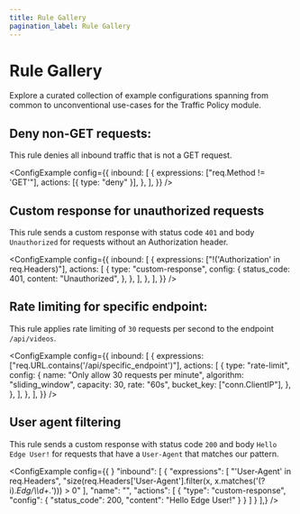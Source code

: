 ```yaml
---
title: Rule Gallery
pagination_label: Rule Gallery
---
```



# Rule Gallery

Explore a curated collection of example configurations spanning from common to unconventional use-cases for the Traffic Policy module.

## Deny non-GET requests:

This rule denies all inbound traffic that is not a GET request.

<ConfigExample
	config={{
		inbound: [
			{
				expressions: ["req.Method != 'GET'"],
				actions: [{ type: "deny" }],
			},
		],
	}}
/>

## Custom response for unauthorized requests

This rule sends a custom response with status code `401` and body `Unauthorized` for requests without an Authorization header.

<ConfigExample
	config={{
		inbound: [
			{
				expressions: ["!('Authorization' in req.Headers)"],
				actions: [
					{
						type: "custom-response",
						config: {
							status_code: 401,
							content: "Unauthorized",
						},
					},
				],
			},
		],
	}}
/>

## Rate limiting for specific endpoint:

This rule applies rate limiting of `30` requests per second to the endpoint `/api/videos`.

<ConfigExample
	config={{
		inbound: [
			{
				expressions: ["req.URL.contains('/api/specific_endpoint')"],
				actions: [
					{
						type: "rate-limit",
						config: {
							name: "Only allow 30 requests per minute",
							algorithm: "sliding_window",
							capacity: 30,
							rate: "60s",
							bucket_key: ["conn.ClientIP"],
						},
					},
				],
			},
		],
	}}
/>

## User agent filtering

This rule sends a custom response with status code `200` and body `Hello Edge User!` for requests that have a `User-Agent` that matches our pattern.

<ConfigExample
	config={{
	}  "inbound": [
    {
      "expressions": [
        "'User-Agent' in req.Headers",
        "size(req.Headers['User-Agent'].filter(x, x.matches('(?i).*Edg/\\\\d+.*'))) > 0"
      ],
      "name": "",
      "actions": [
        {
          "type": "custom-response",
          "config": {
            "status_code": 200,
            "content": "Hello Edge User!"
          }
        }
      ]
    }
  ],}
/>
